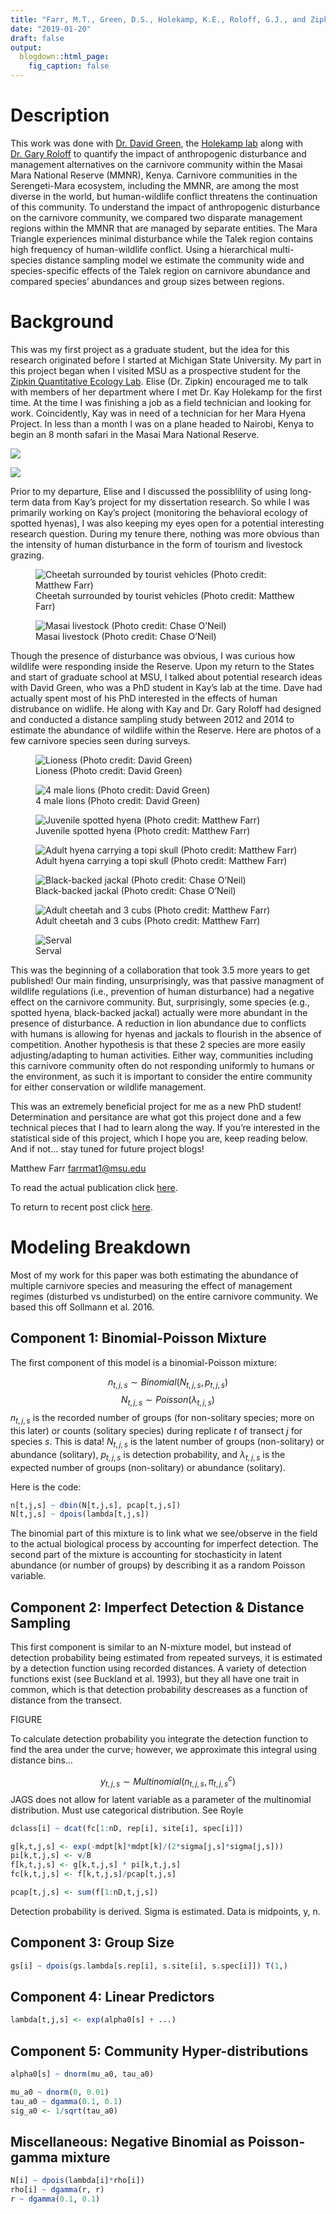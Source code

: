 ```yaml
---
title: "Farr, M.T., Green, D.S., Holekamp, K.E., Roloff, G.J., and Zipkin, E.F. (In Press) Multispecies hierarchical modeling reveals variable responses of African carnivores to management alternatives. Ecological Applications."
date: "2019-01-20"
draft: false
output:
  blogdown::html_page:
    fig_caption: false
---
```

# Description
This work was done with [Dr. David Green](http://inr.oregonstate.edu/people/david-green), the [Holekamp lab](http://www.holekamplab.org/) along with [Dr. Gary Roloff](https://www.afwelsite.com) to quantify the impact of anthropogenic disturbance and management alternatives on the carnivore community within the Masai Mara National Reserve (MMNR), Kenya. Carnivore communities in the Serengeti-Mara ecosystem, including the MMNR, are among the most diverse in the world, but human-wildlife conflict threatens the continuation of this community. To understand the impact of anthropogenic disturbance on the carnivore community, we compared two disparate management regions within the MMNR that are managed by separate entities. The Mara Triangle experiences minimal disturbance while the Talek region contains high frequency of human-wildlife conflict. Using a hierarchical multi-species distance sampling model we estimate the community wide and species-specific effects of the Talek region on carnivore abundance and compared species’ abundances and group sizes between regions.

# Background
This was my first project as a graduate student, but the idea for this research originated before I started at Michigan State University. My part in this project began when I visited MSU as a prospective student for the [Zipkin Quantitative Ecology Lab](https://msu.edu/user/ezipkin/). Elise (Dr. Zipkin) encouraged me to talk with members of her department where I met Dr. Kay Holekamp for the first time. At the time I was finishing a job as a field technician and looking for work. Coincidently, Kay was in need of a technician for her Mara Hyena Project. In less than a month I was on a plane headed to Nairobi, Kenya to begin an 8 month safari in the Masai Mara National Reserve.

![](/Projects/img/HMSDS_01.JPG)

![](/Projects/img/HMSDS_02.JPG)

Prior to my departure, Elise and I discussed the possiblility of using long-term data from Kay's project for my dissertation research. So while I was primarily working on Kay's project (monitoring the behavioral ecology of spotted hyenas), I was also keeping my eyes open for a potential interesting research question. During my tenure there, nothing was more obvious than the intensity of human disturbance in the form of tourism and livestock grazing.

![Cheetah surrounded by tourist vehicles (Photo credit: Matthew Farr)](/Projects/img/HMSDS_03.jpg)

![Masai livestock (Photo credit: Chase O'Neil)](/Projects/img/HMSDS_04.jpg)

Though the presence of disturbance was obvious, I was curious how wildlife were responding inside the Reserve. Upon my return to the States and start of graduate school at MSU, I talked about potential research ideas with David Green, who was a PhD student in Kay's lab at the time. Dave had actually spent most of his PhD interested in the effects of human distrubance on widlife. He along with Kay and Dr. Gary Roloff had designed and conducted a distance sampling study between 2012 and 2014 to estimate the abundance of wildlife within the Reserve. Here are photos of a few carnivore species seen during surveys.

![Lioness (Photo credit: David Green)](/Projects/img/HMSDS_05.jpg)

![4 male lions (Photo credit: David Green)](/Projects/img/HMSDS_06.jpg)

![Juvenile spotted hyena (Photo credit: Matthew Farr)](/Projects/img/HMSDS_07.JPG)

![Adult hyena carrying a topi skull (Photo credit: Matthew Farr)](/Projects/img/HMSDS_08.JPG)

![Black-backed jackal (Photo credit: Chase O'Neil)](/Projects/img/HMSDS_09.JPG)

![Adult cheetah and 3 cubs (Photo credit: Matthew Farr)](/Projects/img/HMSDS_10.JPG)

![Serval](/Projects/img/HMSDS_11.JPG)

This was the beginning of a collaboration that took 3.5 more years to get published! Our main finding, unsurprisingly, was that passive managment of wildlife regulations (i.e., prevention of human disturbance) had a negative effect on the carnivore community. But, surprisingly, some species (e.g., spotted hyena, black-backed jackal) actually were more abundant in the presence of disturbance. A reduction in lion abundance due to conflicts with humans is allowing for hyenas and jackals to flourish in the absence of competition. Another hypothesis is that these 2 species are more easily adjusting/adapting to human activities. Either way, communities including this carnivore community often do not responding uniformly to humans or the environment, as such it is important to consider the entire community for either conservation or wildlife management.

This was an extremely beneficial project for me as a new PhD student! Determination and persitance are what got this project done and a few technical pieces that I had to learn along the way. If you're interested in the statistical side of this project, which I hope you are, keep reading below. And if not... stay tuned for future project blogs!

Matthew Farr
[farrmat1@msu.edu](mailto:farrmat1@msu.edu)

To read the actual publication click [here](link!).

To return to recent post click [here](https://farrmt.github.io/Projects/).

# Modeling Breakdown
Most of my work for this paper was both estimating the abundance of multiple carnivore species and measuring the effect of management regimes (disturbed vs undisturbed) on the entire carnivore community. We based this off Sollmann et al. 2016.

## Component 1: Binomial-Poisson Mixture
The first component of this model is a binomial-Poisson mixture: 

$$n_{t,j,s} \sim Binomial(N_{t,j,s}, p_{t,j,s})$$
$$N_{t,j,s} \sim Poisson(\lambda_{t,j,s})$$
$n_{t,j,s}$ is the recorded number of groups (for non-solitary species; more on this later) or counts (solitary species) during replicate $t$ of transect $j$ for species $s$. This is data! $N_{t,j,s}$ is the latent number of groups (non-solitary) or abundance (solitary), $p_{t,j,s}$ is detection probability, and $\lambda_{t,j,s}$ is the expected number of groups (non-solitary) or abundance (solitary).

Here is the code:
```r

n[t,j,s] ~ dbin(N[t,j,s], pcap[t,j,s])
N[t,j,s] ~ dpois(lambda[t,j,s])

```

The binomial part of this mixture is to link what we see/observe in the field to the actual biological process by accounting for imperfect detection. The second part of the mixture is accounting for stochasticity in latent abundance (or number of groups) by describing it as a random Poisson variable. 

## Component 2: Imperfect Detection & Distance Sampling
This first component is similar to an N-mixture model, but instead of detection probability being estimated from repeated surveys, it is estimated by a detection function using recorded distances. A variety of detection functions exist (see Buckland et al. 1993), but they all have one trait in common, which is that detection probability descreases as a function of distance from the transect.

FIGURE

To calculate detection probability you integrate the detection function to find the area under the curve; however, we approximate this integral using distance bins... 

$$y_{t,j,s} \sim Multinomial(n_{t,j,s}, \pi^c_{t,j,s})$$
JAGS does not allow for latent variable as a parameter of the multinomial distribution. Must use categorical distribution. See Royle

```r
dclass[i] ~ dcat(fc[1:nD, rep[i], site[i], spec[i]])
```

```r
g[k,t,j,s] <- exp(-mdpt[k]*mdpt[k]/(2*sigma[j,s]*sigma[j,s]))
pi[k,t,j,s] <- v/B
f[k,t,j,s] <- g[k,t,j,s] * pi[k,t,j,s]
fc[k,t,j,s] <- f[k,t,j,s]/pcap[t,j,s]

pcap[t,j,s] <- sum(f[1:nD,t,j,s])
```

Detection probability is derived. Sigma is estimated. Data is midpoints, y, n.

## Component 3: Group Size

```r
gs[i] ~ dpois(gs.lambda[s.rep[i], s.site[i], s.spec[i]]) T(1,)
```

## Component 4: Linear Predictors

```r
lambda[t,j,s] <- exp(alpha0[s] + ...)
```

## Component 5: Community Hyper-distributions
```r
alpha0[s] ~ dnorm(mu_a0, tau_a0)

mu_a0 ~ dnorm(0, 0.01)
tau_a0 ~ dgamma(0.1, 0.1)
sig_a0 <- 1/sqrt(tau_a0)
```


## Miscellaneous: Negative Binomial as Poisson-gamma mixture
```r
N[i] ~ dpois(lambda[i]*rho[i])
rho[i] ~ dgamma(r, r)
r ~ dgamma(0.1, 0.1)
```
